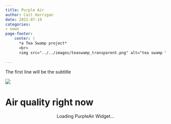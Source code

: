 ```yaml
---
title: Purple Air
author: Cait Harrigan
date: 2022-07-19
categories: 
- news
page-footer:
    center: |
      *a Tea Swamp project* 
      <br>
      <img src="../../images/teaswamp_transparent.png" alt="tea swamp logo" class="image" style="width: 2.5em;">
 
---
```


The first line will be the subtitle

![](thumbnail.jpg)

# Air quality right now

<center>
<div id='PurpleAirWidget_126303_module_AQI_conversion_C0_average_10_layer_standard'>Loading PurpleAir Widget...</div>
<script src='https://www.purpleair.com/pa.widget.js?key=KNGLX17KY01CJU2J&module=AQI&conversion=C0&average=10&layer=standard&container=PurpleAirWidget_126303_module_AQI_conversion_C0_average_10_layer_standard'></script>
</center>